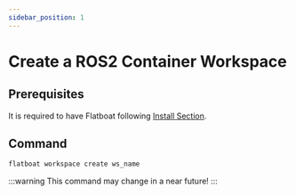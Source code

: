 ```yaml
---
sidebar_position: 1
---
```


# Create a ROS2 Container Workspace

## Prerequisites

It is required to have Flatboat following [Install Section](../install).

## Command

```bash
flatboat workspace create ws_name
```

:::warning
This command may change in a near future!
:::